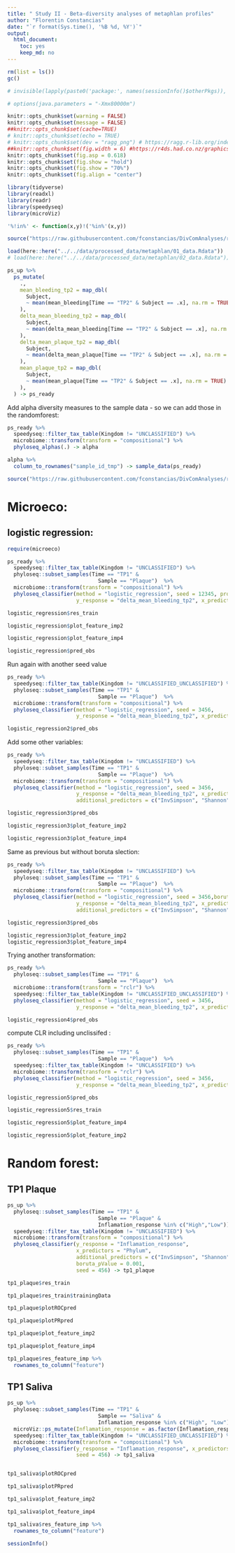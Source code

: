 ```yaml
---
title: " Study II - Beta-diversity analyses of metaphlan profiles"
author: "Florentin Constancias"
date: "`r format(Sys.time(), '%B %d, %Y')`"
output: 
  html_document: 
    toc: yes
    keep_md: no
---
```


```r
rm(list = ls())
gc()

# invisible(lapply(paste0('package:', names(sessionInfo()$otherPkgs)), detach, character.only=TRUE, unload=TRUE))

# options(java.parameters = "-Xmx80000m")
```


```r
knitr::opts_chunk$set(warning = FALSE)
knitr::opts_chunk$set(message = FALSE)
##knitr::opts_chunk$set(cache=TRUE)
# knitr::opts_chunk$set(echo = TRUE)
# knitr::opts_chunk$set(dev = "ragg_png") # https://ragg.r-lib.org/index.html
##knitr::opts_chunk$set(fig.width = 6) #https://r4ds.had.co.nz/graphics-for-communication.html#figure-sizing
knitr::opts_chunk$set(fig.asp = 0.618)
knitr::opts_chunk$set(fig.show = "hold")
knitr::opts_chunk$set(fig.show = "70%")
knitr::opts_chunk$set(fig.align = "center")
```

```r
library(tidyverse)
library(readxl)
library(readr)
library(speedyseq)
library(microViz)
```

```r

'%!in%' <- function(x,y)!('%in%'(x,y))

source("https://raw.githubusercontent.com/fconstancias/DivComAnalyses/refs/heads/master/R/phyloseq_alpha.R")
```


```r
load(here::here("../../data/processed_data/metaphlan/01_data.Rdata"))
# load(here::here("../../data/processed_data/metaphlan/02_data.Rdata"))
```

```r

ps_up %>% 
  ps_mutate(
    ., 
    mean_bleeding_tp2 = map_dbl(
      Subject, 
      ~ mean(mean_bleeding[Time == "TP2" & Subject == .x], na.rm = TRUE)
    ),
    delta_mean_bleeding_tp2 = map_dbl(
      Subject, 
      ~ mean(delta_mean_bleeding[Time == "TP2" & Subject == .x], na.rm = TRUE)
    ),
    delta_mean_plaque_tp2 = map_dbl(
      Subject, 
      ~ mean(delta_mean_plaque[Time == "TP2" & Subject == .x], na.rm = TRUE)
    ),
    mean_plaque_tp2 = map_dbl(
      Subject, 
      ~ mean(mean_plaque[Time == "TP2" & Subject == .x], na.rm = TRUE)
    ),
  ) -> ps_ready 
```

Add alpha diversity measures to the sample data - so we can add those in the randomforest:

```r
ps_ready %>% 
  speedyseq::filter_tax_table(Kingdom != "UNCLASSIFIED") %>% 
  microbiome::transform(transform = "compositional") %>% 
  phyloseq_alphas(.) -> alpha
```

```r
alpha %>% 
  column_to_rownames("sample_id_tmp") -> sample_data(ps_ready) 
```

```r
source("https://raw.githubusercontent.com/fconstancias/DivComAnalyses/refs/heads/master/R/phyloseq_microeco.R")
```

# Microeco:

## logistic regression:

```r
require(microeco)

ps_ready %>% 
  speedyseq::filter_tax_table(Kingdom != "UNCLASSIFIED") %>% 
  phyloseq::subset_samples(Time == "TP1" &
                             Sample == "Plaque")  %>% 
  microbiome::transform(transform = "compositional") %>% 
  phyloseq_classifier(method = "logistic_regression", seed = 12345, prop_train = 0.80,
                      y_response = "delta_mean_bleeding_tp2", x_predictors = "All") -> logistic_regression
```

```r
logistic_regression$res_train
```


```r
logistic_regression$plot_feature_imp2
```

```r
logistic_regression$plot_feature_imp4
```

```r
logistic_regression$pred_obs
```


Run again with another seed value

```r
ps_ready %>% 
  speedyseq::filter_tax_table(Kingdom != "UNCLASSIFIED_UNCLASSIFIED") %>% 
  phyloseq::subset_samples(Time == "TP1" &
                             Sample == "Plaque")  %>% 
  microbiome::transform(transform = "compositional") %>% 
  phyloseq_classifier(method = "logistic_regression", seed = 3456,
                      y_response = "delta_mean_bleeding_tp2", x_predictors = "All") -> logistic_regression2

logistic_regression2$pred_obs
```
Add some other variables:

```r
ps_ready %>% 
  speedyseq::filter_tax_table(Kingdom != "UNCLASSIFIED") %>% 
  phyloseq::subset_samples(Time == "TP1" &
                             Sample == "Plaque")  %>% 
  microbiome::transform(transform = "compositional") %>% 
  phyloseq_classifier(method = "logistic_regression", seed = 3456,
                      y_response = "delta_mean_bleeding_tp2", x_predictors = "All",
                      additional_predictors = c("InvSimpson", "Shannon", "Simpson", "Sex", "age")) -> logistic_regression3

logistic_regression3$pred_obs
```
```r
logistic_regression3$plot_feature_imp2
```


```r
logistic_regression3$plot_feature_imp4
```
Same as previous but without boruta slection:

```r
ps_ready %>% 
  speedyseq::filter_tax_table(Kingdom != "UNCLASSIFIED") %>% 
  phyloseq::subset_samples(Time == "TP1" &
                             Sample == "Plaque")  %>% 
  microbiome::transform(transform = "compositional") %>% 
  phyloseq_classifier(method = "logistic_regression", seed = 3456,boruta_pValue = NULL,
                      y_response = "delta_mean_bleeding_tp2", x_predictors = "All",
                      additional_predictors = c("InvSimpson", "Shannon", "Simpson", "Sex", "age")) -> logistic_regression3

logistic_regression3$pred_obs
```

```r
logistic_regression3$plot_feature_imp2
logistic_regression3$plot_feature_imp4
```


Trying another transformation:

```r
ps_ready %>% 
  phyloseq::subset_samples(Time == "TP1" &
                             Sample == "Plaque")  %>% 
  microbiome::transform(transform = "rclr") %>% 
  speedyseq::filter_tax_table(Kingdom != "UNCLASSIFIED_UNCLASSIFIED") %>% 
  phyloseq_classifier(method = "logistic_regression", seed = 3456,
                      y_response = "delta_mean_bleeding_tp2", x_predictors = "All") -> logistic_regression4

logistic_regression4$pred_obs
```
compute CLR including unclissifed :


```r
ps_ready %>% 
  phyloseq::subset_samples(Time == "TP1" &
                             Sample == "Plaque")  %>% 
  speedyseq::filter_tax_table(Kingdom != "UNCLASSIFIED") %>% 
  microbiome::transform(transform = "rclr") %>% 
  phyloseq_classifier(method = "logistic_regression", seed = 3456,
                      y_response = "delta_mean_bleeding_tp2", x_predictors = "All") -> logistic_regression5

logistic_regression5$pred_obs
```

```r
logistic_regression5$res_train
```
```r
logistic_regression5$plot_feature_imp4
```
```r
logistic_regression5$plot_feature_imp2
```

# Random forest:

## TP1 Plaque

```r
ps_up %>% 
  phyloseq::subset_samples(Time == "TP1" & 
                             Sample == "Plaque" & 
                             Inflamation_response %in% c("High","Low")) %>% 
  speedyseq::filter_tax_table(Kingdom != "UNCLASSIFIED") %>% 
  microbiome::transform(transform = "compositional") %>% 
  phyloseq_classifier(y_response = "Inflamation_response", 
                      x_predictors = "Phylum",  
                      additional_predictors = c("InvSimpson", "Shannon", "Simpson", "Sex", "age"),
                      boruta_pValue = 0.001,
                      seed = 456) -> tp1_plaque
```

```r
tp1_plaque$res_train
```


```r
tp1_plaque$res_train$trainingData
```


```r
tp1_plaque$plotROCpred
```

```r
tp1_plaque$plotPRpred
```


```r
tp1_plaque$plot_feature_imp2
```


```r
tp1_plaque$plot_feature_imp4
```

```r
tp1_plaque$res_feature_imp %>% 
  rownames_to_column("feature")
```

## TP1 Saliva

```r
ps_up %>% 
  phyloseq::subset_samples(Time == "TP1" & 
                             Sample == "Saliva" & 
                             Inflamation_response %in% c("High", "Low")) %>%
  microViz::ps_mutate(Inflamation_response = as.factor(Inflamation_response)) %>% 
  speedyseq::filter_tax_table(Kingdom != "UNCLASSIFIED_UNCLASSIFIED") %>% 
  microbiome::transform(transform = "compositional") %>% 
  phyloseq_classifier(y_response = "Inflamation_response", x_predictors = "All",                       boruta_pValue = 0.01,
                      seed = 456) -> tp1_saliva


tp1_saliva$plotROCpred
```

```r
tp1_saliva$plotPRpred
```



```r
tp1_saliva$plot_feature_imp2
```


```r
tp1_saliva$plot_feature_imp4
```

```r
tp1_saliva$res_feature_imp %>% 
  rownames_to_column("feature")
```


```r
sessionInfo()
```
